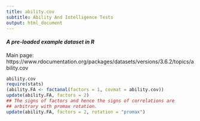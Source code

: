 ```yaml
---
title: ability.cov
subtitle: Ability And Intelligence Tests
output: html_document
---
```


#### *A pre-loaded example dataset in R*
Main page: https://www.rdocumentation.org/packages/datasets/versions/3.6.2/topics/ability.cov

```r
ability.cov
require(stats)
(ability.FA <- factanal(factors = 1, covmat = ability.cov))
update(ability.FA, factors = 2)
## The signs of factors and hence the signs of correlations are
## arbitrary with promax rotation.
update(ability.FA, factors = 2, rotation = "promax")
```
